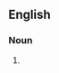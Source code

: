 ==English==

===Noun===
{{head|en|noun plural form|head=[[spectator]] [[sport]]s}}

# {{plural of|spectator sport|lang=en}}